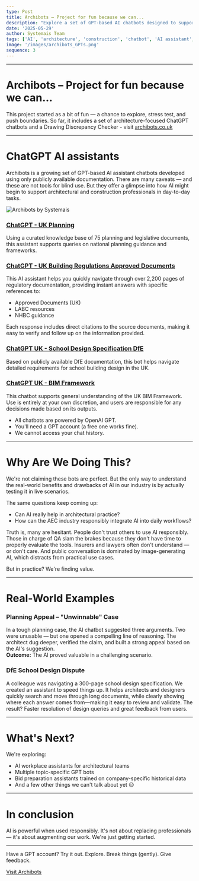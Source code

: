 ```yaml
---
type: Post
title: Archibots – Project for fun because we can...
description: "Explore a set of GPT-based AI chatbots designed to support architectural and construction professionals using only publicly available UK documentation."
date: '2025-05-29'
author: Systemais Team
tags: ['AI', 'architecture', 'construction', 'chatbot', 'AI assistant', 'UK regulations', 'BIM', 'planning', 'school design']
image: '/images/archibots_GPTs.png'
sequence: 3
---
```


---

# Archibots – Project for fun because we can...
This project started as a bit of fun — a chance to explore, stress test, and push boundaries. So far, it includes a set of architecture-focused ChatGPT chatbots and a Drawing Discrepancy Checker - visit 
[archibots.co.uk](https://archibots.co.uk/)

---

# ChatGPT AI assistants

Archibots is a growing set of GPT-based AI assistant chatbots developed using only publicly available documentation. There are many caveats — and these are not tools for blind use. But they offer a glimpse into how AI might begin to support architectural and construction professionals in day-to-day tasks.

![Archibots by Systemais](/images/archibots_GPTs.png "GPT chatbots")

### [ChatGPT - UK Planning](https://chatgpt.com/g/g-67653c03f54c819198eb7763742742cf-uk-planning)
Using a curated knowledge base of 75 planning and legislative documents, this assistant supports queries on national planning guidance and frameworks.


### [ChatGPT - UK Building Regulations Approved Documents](https://chatgpt.com/g/g-67a87a60374881919fc83304b913bfe8-building-regulations-approved-docs-uk)
This AI assistant helps you quickly navigate through over 2,200 pages of regulatory documentation, providing instant answers with specific references to:
- Approved Documents (UK)
- LABC resources
- NHBC guidance

Each response includes direct citations to the source documents, making it easy to verify and follow up on the information provided.

### [ChatGPT UK - School Design Specification DfE](https://chatgpt.com/g/g-67975c59bd00819182c5c605bb39febf-school-design-specification-dfe-uk)
Based on publicly available DfE documentation, this bot helps navigate detailed requirements for school building design in the UK.

### [ChatGPT UK - BIM Framework](https://chatgpt.com/g/g-67a7b8c2acb88191bf90c50c1e495cf0-uk-bim-framework)
This chatbot supports general understanding of the UK BIM Framework. Use is entirely at your own discretion, and users are responsible for any decisions made based on its outputs.

- All chatbots are powered by OpenAI GPT. 
- You'll need a GPT account (a free one works fine). 
- We cannot access your chat history.

---

# Why Are We Doing This?

We're not claiming these bots are perfect. But the only way to understand the real-world benefits and drawbacks of AI in our industry is by actually testing it in live scenarios.

The same questions keep coming up:

- Can AI really help in architectural practice?
- How can the AEC industry responsibly integrate AI into daily workflows?

Truth is, many are hesitant. People don't trust others to use AI responsibly. Those in charge of QA slam the brakes because they don't have time to properly evaluate the tools. Insurers and lawyers often don't understand — or don't care. And public conversation is dominated by image-generating AI, which distracts from practical use cases.

But in practice? We're finding value.

---

# Real-World Examples

### Planning Appeal – "Unwinnable" Case
In a tough planning case, the AI chatbot suggested three arguments. Two were unusable — but one opened a compelling line of reasoning. The architect dug deeper, verified the claim, and built a strong appeal based on the AI's suggestion.  
**Outcome:** The AI proved valuable in a challenging scenario.

### DfE School Design Dispute
A colleague was navigating a 300-page school design specification. We created an assistant to speed things up. It helps architects and designers quickly search and move through long documents, while clearly showing where each answer comes from—making it easy to review and validate. The result? Faster resolution of design queries and great feedback from users.

---

# What's Next?

We're exploring:

- AI workplace assistants for architectural teams
- Multiple topic-specific GPT bots
- Bid preparation assistants trained on company-specific historical data
- And a few other things we can't talk about yet 😉

---

# In conclusion
AI is powerful when used responsibly. It's not about replacing professionals — it's about augmenting our work. We're just getting started.

---

Have a GPT account? Try it out. Explore. Break things (gently). Give feedback.

[Visit Archibots](https://archibots.co.uk/)



